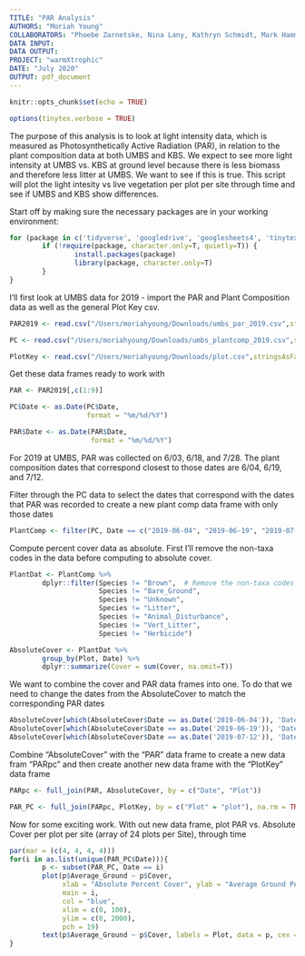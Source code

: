 ```yaml
---
TITLE: "PAR Analysis"
AUTHORS: "Moriah Young"
COLLABORATORS: "Phoebe Zarnetske, Nina Lany, Kathryn Schmidt, Mark Hammond, Pat Bills, Kileigh Welshofer, Kara Dobson"
DATA INPUT:
DATA OUTPUT:
PROJECT: "warmXtrophic"
DATE: "July 2020"
OUTPUT: pdf_document
---
```


```r
knitr::opts_chunk$set(echo = TRUE)
```

```r
options(tinytex.verbose = TRUE)
```

The purpose of this analysis is to look at light intensity data, which is measured as Photosynthetically Active Radiation (PAR), in relation to the plant composition data at both UMBS and KBS. We expect to see more light intensity at UMBS vs. KBS at ground level because there is less biomass and therefore less litter at UMBS. We want to see if this is true. This script will plot the light intesity vs live vegetation per plot per site through time and see if UMBS and KBS show differences. 

Start off by making sure the necessary packages are in your working environment:
```r
for (package in c('tidyverse', 'googledrive', 'googlesheets4', 'tinytex')) {
        if (!require(package, character.only=T, quietly=T)) {
                install.packages(package)
                library(package, character.only=T)
        }
}
```

I'll first look at UMBS data for 2019 - import the PAR and Plant Composition data as well as the general Plot Key csv.
```r
PAR2019 <- read.csv("/Users/moriahyoung/Downloads/umbs_par_2019.csv",stringsAsFactors = FALSE)

PC <- read.csv("/Users/moriahyoung/Downloads/umbs_plantcomp_2019.csv",stringsAsFactors = FALSE)

PlotKey <- read.csv("/Users/moriahyoung/Downloads/plot.csv",stringsAsFactors = FALSE)
```

Get these data frames ready to work with
```r
PAR <- PAR2019[,c(1:9)]

PC$Date <- as.Date(PC$Date,
                   format = "%m/%d/%Y")

PAR$Date <- as.Date(PAR$Date,
                    format = "%m/%d/%Y")
```

For 2019 at UMBS, PAR was collected on 6/03, 6/18, and 7/28. The plant composition dates that correspond closest to those dates are 6/04, 6/19, and 7/12.

Filter through the PC data to select the dates that correspond with the dates that PAR was recorded to 
create a new plant comp data frame with only those dates
```r
PlantComp <- filter(PC, Date == c("2019-06-04", "2019-06-19", "2019-07-12"))
```

Compute percent cover data as absolute. First I'll remove the non-taxa codes in the data before computing to absolute cover.
```r
PlantDat <- PlantComp %>%
        dplyr::filter(Species != "Brown",  # Remove the non-taxa codes
                      Species != "Bare_Ground",
                      Species != "Unknown",
                      Species != "Litter",
                      Species != "Animal_Disturbance",
                      Species != "Vert_Litter",
                      Species != "Herbicide")

AbsoluteCover <- PlantDat %>%
        group_by(Plot, Date) %>%
        dplyr::summarize(Cover = sum(Cover, na.omit=T))
```

We want to combine the cover and PAR data frames into one. To do that we need to change the dates from the AbsoluteCover to match the corresponding PAR dates
```r
AbsoluteCover[which(AbsoluteCover$Date == as.Date('2019-06-04')), 'Date'] = as.Date('2019-06-03')
AbsoluteCover[which(AbsoluteCover$Date == as.Date('2019-06-19')), 'Date'] = as.Date('2019-06-18')
AbsoluteCover[which(AbsoluteCover$Date == as.Date('2019-07-12')), 'Date'] = as.Date('2019-07-28')
```

Combine "AbsoluteCover" with the "PAR" data frame to create a new data fram "PARpc" and then create another new data frame with the "PlotKey" data frame
```r
PARpc <- full_join(PAR, AbsoluteCover, by = c("Date", "Plot"))

PAR_PC <- full_join(PARpc, PlotKey, by = c("Plot" = "plot"), na.rm = TRUE)
```

Now for some exciting work. With out new data frame, plot PAR vs. Absolute Cover per plot per site (array of 24 plots per Site), through time
```r
par(mar = (c(4, 4, 4, 4))) 
for(i in as.list(unique(PAR_PC$Date))){
        p <- subset(PAR_PC, Date == i)
        plot(p$Average_Ground ~ p$Cover, 
             xlab = "Absolute Percent Cover", ylab = "Average Ground PAR",
             main = i,
             col = "blue", 
             xlim = c(0, 100),
             ylim = c(0, 2000),
             pch = 19)
        text(p$Average_Ground ~ p$Cover, labels = Plot, data = p, cex = 0.6, font = 2, pos = 3)
}
```


